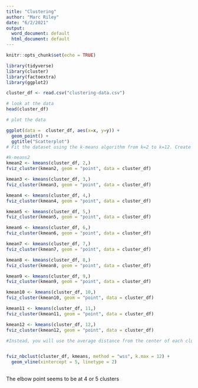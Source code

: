 ---
title: "Clustering"
author: "Marc Riley"
date: "6/2/2021"
output:
  word_document: default
  html_document: default
---

```{r setup, include=FALSE}
knitr::opts_chunk$set(echo = TRUE)
```


```{r}
library(tidyverse)
library(cluster)
library(factoextra)
library(ggplot2)

cluster_df <- read.csv("clustering-data.csv")

# look at the data
head(cluster_df)

# plot the data

ggplot(data =  cluster_df, aes(x=x, y=y)) + 
  geom_point() + 
  ggtitle("Scatterplot")
# Fit the dataset using the k-means algorithm from k=2 to k=12. Create a scatter plot of the resultant clusters for each value of k.  

#k-means2
kmean2 <- kmeans(cluster_df, 2,)
fviz_cluster(kmean2, geom = "point", data = cluster_df)

kmean3 <- kmeans(cluster_df, 3,)
fviz_cluster(kmean3, geom = "point", data = cluster_df)

kmean4 <- kmeans(cluster_df, 4,)
fviz_cluster(kmean4, geom = "point", data = cluster_df)

kmean5 <- kmeans(cluster_df, 5,)
fviz_cluster(kmean5, geom = "point", data = cluster_df)

kmean6 <- kmeans(cluster_df, 6,)
fviz_cluster(kmean6, geom = "point", data = cluster_df)

kmean7 <- kmeans(cluster_df, 7,)
fviz_cluster(kmean7, geom = "point", data = cluster_df)

kmean8 <- kmeans(cluster_df, 8,)
fviz_cluster(kmean8, geom = "point", data = cluster_df)

kmean9 <- kmeans(cluster_df, 9,)
fviz_cluster(kmean9, geom = "point", data = cluster_df)

kmean10 <- kmeans(cluster_df, 10,)
fviz_cluster(kmean10, geom = "point", data = cluster_df)

kmean11 <- kmeans(cluster_df, 11,)
fviz_cluster(kmean11, geom = "point", data = cluster_df)

kmean12 <- kmeans(cluster_df, 12,)
fviz_cluster(kmean12, geom = "point", data = cluster_df)

#Instead, you will use the average distance from the center of each cluster as a measure of how well the model fits the data. To calculate this metric, simply compute the distance of each data point to the center of the cluster it is assigned to and take the average value of all of those distances.


fviz_nbclust(cluster_df, kmeans, method = "wss", k.max = 12) +
  geom_vline(xintercept = 5, linetype = 2)
  
```
The elbow point seems to be at 4 or 5 clusters
